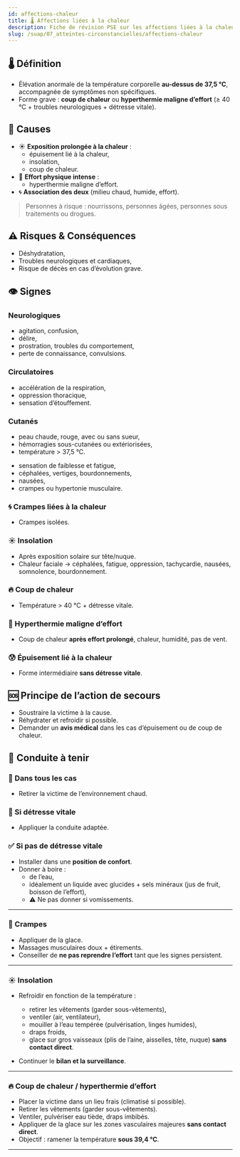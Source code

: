---
id: affections-chaleur
title: 🌡️ Affections liées à la chaleur
description: Fiche de révision PSE sur les affections liées à la chaleur
slug: /suap/07_atteintes-circonstancielles/affections-chaleur
---


## 🌡️ Définition

- Élévation anormale de la température corporelle **au-dessus de 37,5 °C**, accompagnée de symptômes non spécifiques.
- Forme grave : **coup de chaleur** ou **hyperthermie maligne d’effort** (≥ 40 °C + troubles neurologiques + détresse vitale).

## 📌 Causes

- ☀️ **Exposition prolongée à la chaleur** :
  - épuisement lié à la chaleur,
  - insolation,
  - coup de chaleur.
- 💪 **Effort physique intense** :
  - hyperthermie maligne d’effort.
- 🌀 **Association des deux** (milieu chaud, humide, effort).

> Personnes à risque : nourrissons, personnes âgées, personnes sous traitements ou drogues.

## ⚠️ Risques & Conséquences

- Déshydratation,
- Troubles neurologiques et cardiaques,
- Risque de décès en cas d’évolution grave.

## 👁️ Signes

<Tabs>
<TabItem value="regards" label="2ᵉ et 3ᵉ regard">

### Neurologiques
- agitation, confusion,
- délire,
- prostration, troubles du comportement,
- perte de connaissance, convulsions.

### Circulatoires
- accélération de la respiration,
- oppression thoracique,
- sensation d’étouffement.

### Cutanés
- peau chaude, rouge, avec ou sans sueur,
- hémorragies sous-cutanées ou extériorisées,
- température > 37,5 °C.

</TabItem>
<TabItem value="conscientes" label="Si consciente sans troubles neuro">

- sensation de faiblesse et fatigue,
- céphalées, vertiges, bourdonnements,
- nausées,
- crampes ou hypertonie musculaire.

</TabItem>
</Tabs>

<Tabs>
<TabItem value="types" label="Types d’affections">

### 🌀 Crampes liées à la chaleur
- Crampes isolées.

### ☀️ Insolation
- Après exposition solaire sur tête/nuque.
- Chaleur faciale → céphalées, fatigue, oppression, tachycardie, nausées, somnolence, bourdonnement.

### 🔥 Coup de chaleur
- Température > 40 °C + détresse vitale.

### 🏃 Hyperthermie maligne d’effort
- Coup de chaleur **après effort prolongé**, chaleur, humidité, pas de vent.

### 😰 Épuisement lié à la chaleur
- Forme intermédiaire **sans détresse vitale**.

</TabItem>
</Tabs>

## 🆘 Principe de l’action de secours

- Soustraire la victime à la cause.
- Réhydrater et refroidir si possible.
- Demander un **avis médical** dans les cas d’épuisement ou de coup de chaleur.

## 🛟 Conduite à tenir

### 🔄 Dans tous les cas

- Retirer la victime de l’environnement chaud.

### 🚨 Si détresse vitale

- Appliquer la conduite adaptée.

### ✅ Si pas de détresse vitale

- Installer dans une **position de confort**.
- Donner à boire :
  - de l’eau,
  - idéalement un liquide avec glucides + sels minéraux (jus de fruit, boisson de l’effort),
  - ⚠️ Ne pas donner si vomissements.

---

### 💢 Crampes

- Appliquer de la glace.
- Massages musculaires doux + étirements.
- Conseiller de **ne pas reprendre l’effort** tant que les signes persistent.

---

### ☀️ Insolation

- Refroidir en fonction de la température :
  - retirer les vêtements (garder sous-vêtements),
  - ventiler (air, ventilateur),
  - mouiller à l’eau tempérée (pulvérisation, linges humides),
  - draps froids,
  - glace sur gros vaisseaux (plis de l’aine, aisselles, tête, nuque) **sans contact direct**.

- Continuer le **bilan et la surveillance**.

---

### 🔥 Coup de chaleur / hyperthermie d’effort

- Placer la victime dans un lieu frais (climatisé si possible).
- Retirer les vêtements (garder sous-vêtements).
- Ventiler, pulvériser eau tiède, draps imbibés.
- Appliquer de la glace sur les zones vasculaires majeures **sans contact direct**.
- Objectif : ramener la température **sous 39,4 °C**.

---